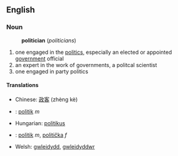 ==English==
===Noun===
:'''politician''' (''politicians'')

#one engaged in the [[politics]], especially an elected or appointed [[government]] official
#an expert in the work of governments, a politcal scientist
#one engaged in party politics

====Translations====
*Chinese: [[政客]] (zhèng kè)
*{{cs}}: [[politik#Czech|politik]] ''m''
*Hungarian: [[politikus]]
*{{sk}}: [[politik#Slovak|politik]] ''m'', [[politička#Slovak|politička]] ''f''
*Welsh: [[gwleidydd]], [[gwleidyddwr]]